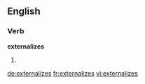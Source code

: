 ==English==

===Verb===
'''externalizes'''

# {{third-person singular of|externalize}}

[[de:externalizes]]
[[fr:externalizes]]
[[vi:externalizes]]